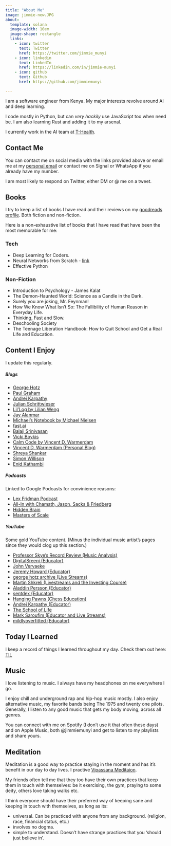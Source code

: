 ```yaml
---
title: "About Me"
image: jimmie-new.JPG
about:
  template: solana
  image-width: 10em
  image-shape: rectangle
  links:
    - icon: twitter
      text: Twitter
      href: https://twitter.com/jimmie_munyi
    - icon: linkedin
      text: LinkedIn
      href: https://linkedin.com/in/jimmie-munyi
    - icon: github
      text: Github
      href: https://github.com/jimmiemunyi

---
```


I am a software engineer from Kenya. My major interests revolve around AI and deep learning. 

I code mostly in Python, but can *very hackily* use JavaScript too when need be. I am also learning Rust and adding it to my arsenal.

I currently work in the AI team at [T-Health](https://www.tambuahealth.com/).


## Contact Me

You can contact me on social media with the links provided above or email me at my <a href="mailto:jimmiemunyi@gmail.com">personal email</a>
or contact me on Signal or WhatsApp if you already have my number.

I am most likely to respond on Twitter, either DM or @ me on a tweet.

## Books

I try to keep a list of books I have read and their reviews on my <a href="https://www.goodreads.com/user/show/106271494-jimmie-munyi">goodreads profile</a>. Both fiction and non-fiction. 

Here is a non-exhaustive list of books that I have read that have been the most memorable for me:

### Tech

- Deep Learning for Coders.
- Neural Networks from Scratch - <a href="https://nnfs.io/">link</a>
- Effective Python


### Non-Fiction


- Introduction to Psychology - James Kalat
- The Demon-Haunted World: Science as a Candle in the Dark.
- Surely you are joking, Mr. Feynman!
- How We Know What Isn't So: The Fallibility of Human Reason in Everyday Life.
- Thinking, Fast and Slow.
- Deschooling Society
- The Teenage Liberation Handbook: How to Quit School and Get a Real Life and Education.

## Content I Enjoy

I update this regularly.
<!-- - <a href=""></a> -->

##### Blogs

- <a href="https://geohot.github.io/blog/">George Hotz</a>
- <a href="http://paulgraham.com/articles.html">Paul Graham</a>
- <a href="https://karpathy.ai/">Andrej Karpathy</a>
- <a href="https://www.furidamu.org/">Julian Schrittwieser</a>
- <a href="https://lilianweng.github.io/">Lil'Log by Lilian Weng</a>
- <a href="https://jalammar.github.io/">Jay Alanmar</a>
- <a href="https://michaelnotebook.com/">Michael's Notebook by Michael Nielsen</a>
- <a href="https://www.fast.ai/">fast.ai</a>
- <a href="https://balajis.com/">Balaji Srinivasan</a>
- <a href="https://vickiboykis.com/">Vicki Boykis</a>
- <a href="https://calmcode.io/">Calm Code by Vincent D. Warmerdam</a>
- <a href="https://koaning.io/">Vincent D. Warmerdam (Personal Blog)</a>
- <a href="https://www.shreya-shankar.com/">Shreya Shankar</a>
- <a href="https://simonwillison.net/">Simon Willison</a>
- <a href="https://enidkathambi.com/personal-finance/">Enid Kathambi</a>

##### Podcasts

Linked to Google Podcasts for convinience reasons:

- <a href="https://podcasts.google.com/feed/aHR0cHM6Ly9sZXhmcmlkbWFuLmNvbS9mZWVkL3BvZGNhc3Qv"> Lex Fridman Podcast</a>
- <a href="https://podcasts.google.com/feed/aHR0cHM6Ly9hbGxpbmNoYW1hdGhqYXNvbi5saWJzeW4uY29tL3Jzcw">All-In with Chamath, Jason, Sacks & Friedberg</a>
- <a href="https://podcasts.google.com/feed/aHR0cHM6Ly9mZWVkcy5zaW1wbGVjYXN0LmNvbS9rd1djMGxoZg?sa=X&ved=0CAIQ9sEGahgKEwiYreHbvef7AhUAAAAAHQAAAAAQ6AM">Hidden Brain</a>
- <a href="https://podcasts.google.com/feed/aHR0cHM6Ly9yc3MuYXJ0MTkuY29tL21hc3RlcnMtb2Ytc2NhbGU">Masters of Scale</a>

##### YouTube

Some gold YouTube content.
(Minus the individual music artist's pages since they would clog up this section.)

- <a href="https://www.youtube.com/@professorskye">Professor Skye's Record Review (Music Analysis)</a>
- <a href="https://www.youtube.com/@DigitalSreeni">DigitalSreeni (Educator)</a>
- <a href="https://www.youtube.com/@johnvervaeke">John Vervaeke</a>
- <a href="https://www.youtube.com/@howardjeremyp">Jeremy Howard (Educator)</a>
- <a href="https://www.youtube.com/@geohotarchive">george hotz archive (Live Streams)</a>
- <a href="https://www.youtube.com/@realmartinshkreli">Martin Shkreli (Livestreams and the Investing Course)</a>
- <a href="https://www.youtube.com/@AladdinPersson">Aladdin Persson (Educator)</a>
- <a href="https://www.youtube.com/@sentdex">sentdex (Educator)</a>
- <a href="https://www.youtube.com/@HangingPawns">Hanging Pawns (Chess Education)</a>
- <a href="https://www.youtube.com/@AndrejKarpathy">Andrej Karpathy (Educator)</a>
- <a href="https://www.youtube.com/@theschooloflifetv">The School of Life</a>
- <a href="https://www.youtube.com/@marksaroufim">Mark Saroufim (Educator and Live Streams)</a>
- <a href="https://www.youtube.com/@mildlyoverfitted">mildlyoverfitted (Educator)</a>



<!-- ## Notes

I heavily take notes whenever I can, these can be from podcasts, youtube videos I watch, talks I attend, online MOOCs etc. For taking notes, I use Obsidian + a private GitHub repo backup across my machines. I previously used Notion which I would recommend too

I share some of them here on my website, mostly so that I can have a central place where I can scheme through them from time to time. You can find the public ones here: <a href="notes.qmd">notes</a> -->

## Today I Learned

I keep a record of things I learned throughout my day. Check them out here: <a href="til.qmd">TIL</a>

## Music

I love listening to music. I always have my headphones on me everywhere I go.

I enjoy chill and underground rap and hip-hop music mostly. I also enjoy alternative music, my favorite bands being The 1975 and twenty one pilots.
Generally, I listen to any good music that gets my body moving, across all genres.

You can connect with me on Spotify (I don't use it that often these days) and on Apple Music, both @jimmiemunyi and get to listen to my playlists and share yours.

## Meditation

Meditation is a good way to practice staying in the moment and has it's benefit in our day to day lives. I practive <a href="https://www.dhamma.org/en-US/index">Vipassana Meditaion</a>.

My friends often tell me that they too have their own practices that keep them in touch with themselves: be it exercising, the gym, praying to some deity, others love taking walks etc. 

I think everyone should have their preferred way of keeping sane and keeping in touch with themselves, as long as its:

- universal. Can be practiced with anyone from any background. (religion, race, financial status, etc.)
- involves no dogma.
- simple to understand. Doesn't have strange practices that you 'should just believe in'.

